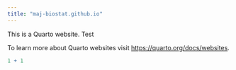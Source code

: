 ```yaml
---
title: "maj-biostat.github.io"
---
```


This is a Quarto website. Test

To learn more about Quarto websites visit <https://quarto.org/docs/websites>.

```r
1 + 1
```
